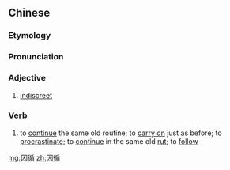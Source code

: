 ==Chinese==
{{zh-forms}}

===Etymology===
{{rfe|lang=zh}}

===Pronunciation===
{{zh-pron
|m=yīnxún
|c=jan1 ceon4
|cat=a,v
}}

===Adjective===
{{zh-adj}}

# [[indiscreet]]

===Verb===
{{zh-verb}}

# to [[continue]] the same old routine; to [[carry on]] just as before; to [[procrastinate]]; to [[continue]] in the same old [[rut]]; to [[follow]]

[[mg:因循]]
[[zh:因循]]